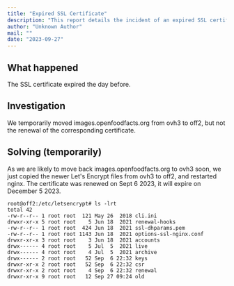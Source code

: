 ```yaml
---
title: "Expired SSL Certificate"
description: "This report details the incident of an expired SSL certificate for images.openfoodfacts.org on off2, including the investigation, temporary solution, and relevant file system details. It covers the steps taken to resolve the issue."
author: "Unknown Author"
mail: ""
date: "2023-09-27"
---
```


## What happened

The SSL certificate expired the day before.

## Investigation

We temporarily moved images.openfoodfacts.org from ovh3 to off2, but not the renewal of the corresponding certificate.

## Solving (temporarily)

As we are likely to move back images.openfoodfacts.org to ovh3 soon, we just copied the newer Let's Encrypt files from ovh3 to off2, and restarted nginx.
The certificate was renewed on Sept 6 2023, it will expire on December 5 2023.

```
root@off2:/etc/letsencrypt# ls -lrt
total 42
-rw-r--r-- 1 root root  121 May 26  2018 cli.ini
drwxr-xr-x 5 root root    5 Jun 18  2021 renewal-hooks
-rw-r--r-- 1 root root  424 Jun 18  2021 ssl-dhparams.pem
-rw-r--r-- 1 root root 1143 Jun 18  2021 options-ssl-nginx.conf
drwxr-xr-x 3 root root    3 Jun 18  2021 accounts
drwx------ 4 root root    5 Jul  5  2021 live
drwx------ 4 root root    4 Jul  5  2021 archive
drwx------ 2 root root   52 Sep  6 22:32 keys
drwxr-xr-x 2 root root   52 Sep  6 22:32 csr
drwxr-xr-x 2 root root    4 Sep  6 22:32 renewal
drwxr-xr-x 9 root root   12 Sep 27 09:24 old
```